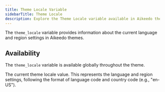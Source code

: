 ```yaml
---
title: Theme Locale Variable
sidebarTitle: Theme Locale
description: Explore the Theme Locale variable available in Aikeedo themes.
---
```


The `theme_locale` variable provides information about the current language and region settings in Aikeedo themes.

## Availability

The `theme_locale` variable is available globally throughout the theme.

<ResponseField name="theme_locale" type="string" required>
  The current theme locale value. This represents the language and region settings, following the format of language code and country code (e.g., "en-US").
</ResponseField>